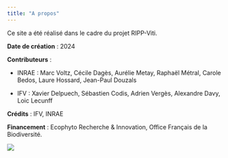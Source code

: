 ```yaml
---
title: "A propos"
---
```


Ce site a été réalisé dans le cadre du projet RIPP-Viti.

**Date de création** : 2024

**Contributeurs** :

-   INRAE : Marc Voltz, Cécile Dagès, Aurélie Metay, Raphaël Métral, Carole Bedos, Laure Hossard, Jean-Paul Douzals

-   IFV : Xavier Delpuech, Sébastien Codis, Adrien Vergès, Alexandre Davy, Loic Lecunff

**Crédits** : IFV, INRAE

**Financement** : Ecophyto Recherche & Innovation, Office Français de la Biodiversité.

![](images/allLogos.png)